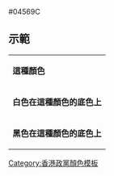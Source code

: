 <nowiki>#04569C</nowiki><noinclude>

== 示範 ==
{|
|- style="color:{{ {{PAGENAME}} }}"
| '''這種顏色'''
|- style="background:{{ {{PAGENAME}} }}; color:white"
| '''白色在這種顏色的底色上'''
|- style="background:{{ {{PAGENAME}} }}; color:black"
| '''黑色在這種顏色的底色上'''
|}

[[Category:香港政黨顏色模板]]

</noinclude>